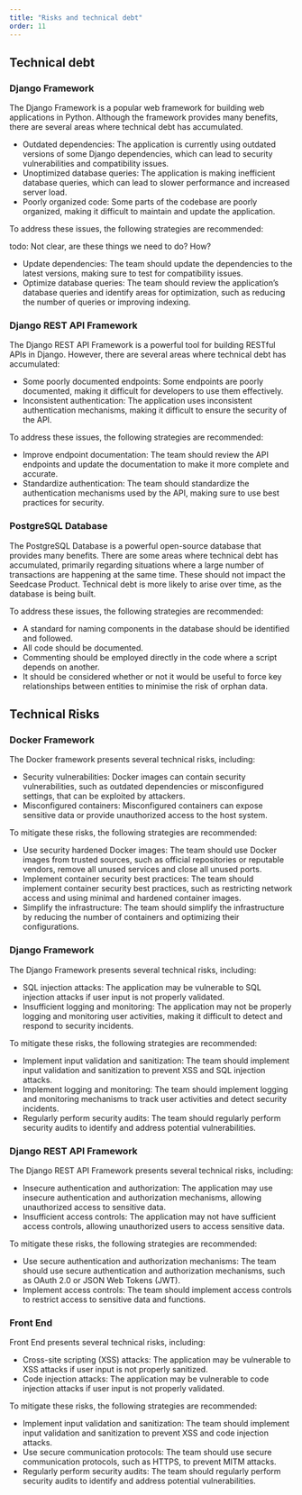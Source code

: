 ```yaml
---
title: "Risks and technical debt"
order: 11
---
```


## Technical debt

### Django Framework

The Django Framework is a popular web framework for building web
applications in Python. Although the framework provides many benefits,
there are several areas where technical debt has accumulated.

-   Outdated dependencies: The application is currently using outdated
    versions of some Django dependencies, which can lead to security
    vulnerabilities and compatibility issues.
-   Unoptimized database queries: The application is making inefficient
    database queries, which can lead to slower performance and increased
    server load.
-   Poorly organized code: Some parts of the codebase are poorly
    organized, making it difficult to maintain and update the
    application.

To address these issues, the following strategies are recommended:

todo: Not clear, are these things we need to do? How?

-   Update dependencies: The team should update the dependencies to the
    latest versions, making sure to test for compatibility issues.
-   Optimize database queries: The team should review the application's
    database queries and identify areas for optimization, such as
    reducing the number of queries or improving indexing.

### Django REST API Framework

The Django REST API Framework is a powerful tool for building RESTful
APIs in Django. However, there are several areas where technical debt
has accumulated:

-   Some poorly documented endpoints: Some endpoints are poorly
    documented, making it difficult for developers to use them
    effectively.
-   Inconsistent authentication: The application uses inconsistent
    authentication mechanisms, making it difficult to ensure the
    security of the API.

To address these issues, the following strategies are recommended:

-   Improve endpoint documentation: The team should review the API
    endpoints and update the documentation to make it more complete and
    accurate.
-   Standardize authentication: The team should standardize the
    authentication mechanisms used by the API, making sure to use best
    practices for security.

### PostgreSQL Database

The PostgreSQL Database is a powerful open-source database that provides
many benefits. There are some areas where technical debt has
accumulated, primarily regarding situations where a large number of
transactions are happening at the same time. These should not impact the
Seedcase Product. Technical debt is more likely to arise over time, as
the database is being built.

To address these issues, the following strategies are recommended:

-   A standard for naming components in the database should be
    identified and followed.
-   All code should be documented.
-   Commenting should be employed directly in the code where a script
    depends on another.
-   It should be considered whether or not it would be useful to force
    key relationships between entities to minimise the risk of orphan
    data.

## Technical Risks

### Docker Framework

The Docker framework presents several technical risks, including:

-   Security vulnerabilities: Docker images can contain security
    vulnerabilities, such as outdated dependencies or misconfigured
    settings, that can be exploited by attackers.
-   Misconfigured containers: Misconfigured containers can expose
    sensitive data or provide unauthorized access to the host system.

To mitigate these risks, the following strategies are recommended:

-   Use security hardened Docker images: The team should use Docker
    images from trusted sources, such as official repositories or
    reputable vendors, remove all unused services and close all unused
    ports.
-   Implement container security best practices: The team should
    implement container security best practices, such as restricting
    network access and using minimal and hardened container images.
-   Simplify the infrastructure: The team should simplify the
    infrastructure by reducing the number of containers and optimizing
    their configurations.

### Django Framework

The Django Framework presents several technical risks, including:

-   SQL injection attacks: The application may be vulnerable to SQL
    injection attacks if user input is not properly validated.
-   Insufficient logging and monitoring: The application may not be
    properly logging and monitoring user activities, making it difficult
    to detect and respond to security incidents.

To mitigate these risks, the following strategies are recommended:

-   Implement input validation and sanitization: The team should
    implement input validation and sanitization to prevent XSS and SQL
    injection attacks.
-   Implement logging and monitoring: The team should implement logging
    and monitoring mechanisms to track user activities and detect
    security incidents.
-   Regularly perform security audits: The team should regularly perform
    security audits to identify and address potential vulnerabilities.

### Django REST API Framework

The Django REST API Framework presents several technical risks,
including:

-   Insecure authentication and authorization: The application may use
    insecure authentication and authorization mechanisms, allowing
    unauthorized access to sensitive data.
-   Insufficient access controls: The application may not have
    sufficient access controls, allowing unauthorized users to access
    sensitive data.

To mitigate these risks, the following strategies are recommended:

-   Use secure authentication and authorization mechanisms: The team
    should use secure authentication and authorization mechanisms, such
    as OAuth 2.0 or JSON Web Tokens (JWT).
-   Implement access controls: The team should implement access controls
    to restrict access to sensitive data and functions.

### Front End

Front End presents several technical risks, including:

-   Cross-site scripting (XSS) attacks: The application may be
    vulnerable to XSS attacks if user input is not properly sanitized.
-   Code injection attacks: The application may be vulnerable to code
    injection attacks if user input is not properly validated.

To mitigate these risks, the following strategies are recommended:

-   Implement input validation and sanitization: The team should
    implement input validation and sanitization to prevent XSS and code
    injection attacks.
-   Use secure communication protocols: The team should use secure
    communication protocols, such as HTTPS, to prevent MITM attacks.
-   Regularly perform security audits: The team should regularly perform
    security audits to identify and address potential vulnerabilities.
